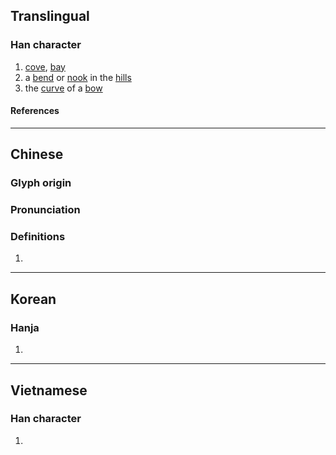 {{character info/new}}
==Translingual==

===Han character===
{{Han char|rn=85|rad=水|as=09|sn=12|four=36132|canj=EWMV|ids=⿰氵畏}}

# [[cove]], [[bay]]
# a [[bend]] or [[nook]] in the [[hill]]s
# the [[curve]] of a [[bow]]

====References====
{{Han ref|kx=0634.090|dkj=17773|dj=1041.060|hdz=31677.020|uh=6E28}}

----

==Chinese==
{{zh-forms}}

===Glyph origin===
{{Han etym}}

===Pronunciation===
{{zh-pron
|m=wēi
|c=wui1
|mn=oe
|mc=y
|oc=y
|ma=
|cat=n
}}

===Definitions===
{{zh-hanzi}}

# {{rfdef|zh}}

----

==Korean==

===Hanja===
{{ko-hanja|아}}

# {{rfdef|ko|sort=水09}}

----

==Vietnamese==

===Han character===
{{vi-readings|rs=水09|reading=hoáy}}

# {{rfdef|vi|sort=水09}}